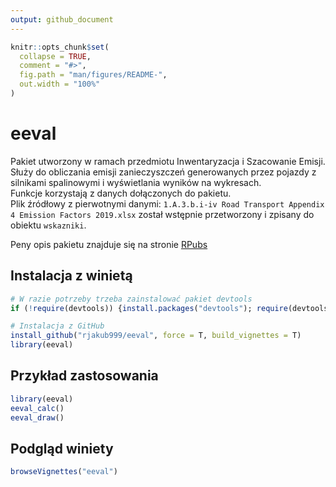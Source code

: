 ```yaml
---
output: github_document
---
```


<!-- README.md is generated from README.Rmd. Please edit that file -->

```r
knitr::opts_chunk$set(
  collapse = TRUE,
  comment = "#>",
  fig.path = "man/figures/README-",
  out.width = "100%"
)
```

# eeval

Pakiet utworzony w ramach przedmiotu Inwentaryzacja i Szacowanie Emisji.  
Służy do obliczania emisji zanieczyszczeń generowanych przez pojazdy z silnikami spalinowymi i wyświetlania wyników na wykresach.  
Funkcje korzystają z danych dołączonych do pakietu.  
Plik źródłowy z pierwotnymi danymi:  `1.A.3.b.i-iv Road Transport Appendix 4 Emission Factors 2019.xlsx` został wstępnie przetworzony i zpisany do obiektu `wskazniki`.

Peny opis pakietu znajduje się na stronie [RPubs](https://rpubs.com/rjakub/eeval_winieta)


## Instalacja z winietą

```r
# W razie potrzeby trzeba zainstalować pakiet devtools
if (!require(devtools)) {install.packages("devtools"); require(devtools)}

# Instalacja z GitHub
install_github("rjakub999/eeval", force = T, build_vignettes = T)
library(eeval)
```

## Przykład zastosowania


```r
library(eeval)
eeval_calc()
eeval_draw()
```



## Podgląd winiety

```r
browseVignettes("eeval")
```

